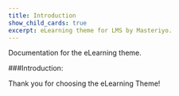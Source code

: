 ```yaml
---
title: Introduction
show_child_cards: true
excerpt: eLearning theme for LMS by Masteriyo.
---
```


Documentation for the eLearning theme.

###Introduction: 

Thank you for choosing the eLearning Theme! 
 